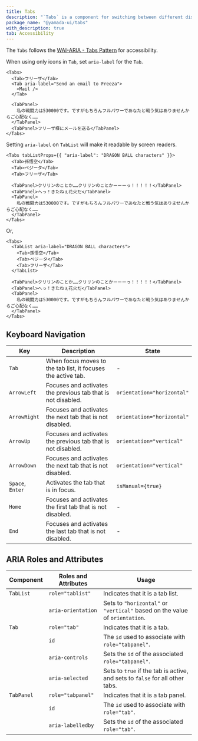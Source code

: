 ```yaml
---
title: Tabs
description: "`Tabs` is a component for switching between different display areas."
package_name: "@yamada-ui/tabs"
with_description: true
tab: Accessibility
---
```


The `Tabs` follows the [WAI-ARIA - Tabs Pattern](https://www.w3.org/WAI/ARIA/apg/patterns/tabs) for accessibility.

When using only icons in `Tab`, set `aria-label` for the `Tab`.

```tsx live=false
<Tabs>
  <Tab>フリーザ</Tab>
  <Tab aria-label="Send an email to Freeza">
    <Mail />
  </Tab>

  <TabPanel>
    私の戦闘力は530000です。ですがもちろんフルパワーであなたと戦う気はありませんからご心配なく……
  </TabPanel>
  <TabPanel>フリーザ様にメールを送る</TabPanel>
</Tabs>
```

Setting `aria-label` on `TabList` will make it readable by screen readers.

```tsx live=false
<Tabs tabListProps={{ "aria-label": "DRAGON BALL characters" }}>
  <Tab>孫悟空</Tab>
  <Tab>ベジータ</Tab>
  <Tab>フリーザ</Tab>

  <TabPanel>クリリンのことか……クリリンのことかーーーっ！！！！！</TabPanel>
  <TabPanel>へっ！きたねぇ花火だ</TabPanel>
  <TabPanel>
    私の戦闘力は530000です。ですがもちろんフルパワーであなたと戦う気はありませんからご心配なく……
  </TabPanel>
</Tabs>
```

Or,

```tsx live=false
<Tabs>
  <TabList aria-label="DRAGON BALL characters">
    <Tab>孫悟空</Tab>
    <Tab>ベジータ</Tab>
    <Tab>フリーザ</Tab>
  </TabList>

  <TabPanel>クリリンのことか……クリリンのことかーーーっ！！！！！</TabPanel>
  <TabPanel>へっ！きたねぇ花火だ</TabPanel>
  <TabPanel>
    私の戦闘力は530000です。ですがもちろんフルパワーであなたと戦う気はありませんからご心配なく……
  </TabPanel>
</Tabs>
```

## Keyboard Navigation

| Key              | Description                                                  | State                      |
| ---------------- | ------------------------------------------------------------ | -------------------------- |
| `Tab`            | When focus moves to the tab list, it focuses the active tab. | -                          |
| `ArrowLeft`      | Focuses and activates the previous tab that is not disabled. | `orientation="horizontal"` |
| `ArrowRight`     | Focuses and activates the next tab that is not disabled.     | `orientation="horizontal"` |
| `ArrowUp`        | Focuses and activates the previous tab that is not disabled. | `orientation="vertical"`   |
| `ArrowDown`      | Focuses and activates the next tab that is not disabled.     | `orientation="vertical"`   |
| `Space`, `Enter` | Activates the tab that is in focus.                          | `isManual={true}`          |
| `Home`           | Focuses and activates the first tab that is not disabled.    | -                          |
| `End`            | Focuses and activates the last tab that is not disabled.     | -                          |

## ARIA Roles and Attributes

| Component  | Roles and Attributes | Usage                                                                        |
| ---------- | -------------------- | ---------------------------------------------------------------------------- |
| `TabList`  | `role="tablist"`     | Indicates that it is a tab list.                                             |
|            | `aria-orientation`   | Sets to `"horizontal"` or `"vertical"` based on the value of `orientation`.  |
| `Tab`      | `role="tab"`         | Indicates that it is a tab.                                                  |
|            | `id`                 | The `id` used to associate with `role="tabpanel"`.                           |
|            | `aria-controls`      | Sets the `id` of the associated `role="tabpanel"`.                           |
|            | `aria-selected`      | Sets to `true` if the tab is active, and sets to `false` for all other tabs. |
| `TabPanel` | `role="tabpanel"`    | Indicates that it is a tab panel.                                            |
|            | `id`                 | The `id` used to associate with `role="tab"`.                                |
|            | `aria-labelledby`    | Sets the `id` of the associated `role="tab"`.                                |

